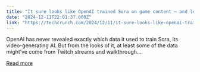 ```yaml
---
title: "It sure looks like OpenAI trained Sora on game content — and legal experts say that could be a problem"
date: "2024-12-11T22:01:37.000Z"
link: "https://techcrunch.com/2024/12/11/it-sure-looks-like-openai-trained-sora-on-game-content-and-legal-experts-say-that-could-be-a-problem/"
---
```


OpenAI has never revealed exactly which data it used to train Sora, its video-generating AI. But from the looks of it, at least some of the data might&#8217;ve come from Twitch streams and walkthrough...

[Read more](https://techcrunch.com/2024/12/11/it-sure-looks-like-openai-trained-sora-on-game-content-and-legal-experts-say-that-could-be-a-problem/)
